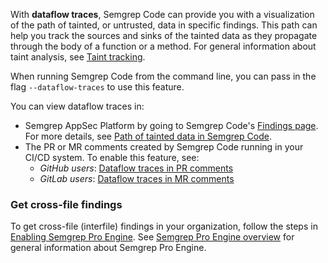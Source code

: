 With **dataflow traces**, Semgrep Code can provide you with a visualization of
the path of tainted, or untrusted, data in specific findings. This path can help
you track the sources and sinks of the tainted data as they propagate through
the body of a function or a method. For general information about taint
analysis, see [Taint tracking](/writing-rules/data-flow/taint-mode).

When running Semgrep Code from the command line, you can pass in the flag
`--dataflow-traces` to use this feature.

You can view dataflow traces in:

- Semgrep AppSec Platform by going to Semgrep Code's [Findings page](https://semgrep.dev/orgs/-/findings?tab=open). For more details, see [Path of tainted data in Semgrep
  Code](/semgrep-code/semgrep-pro-engine-data-flow).
- The PR or MR comments created by Semgrep Code running in your CI/CD system. To enable
  this feature, see:
  - _GitHub users_: [Dataflow traces in PR
    comments](/semgrep-appsec-platform/github-pr-comments/#view-the-path-of-tainted-data-in-pr-comments)
  - _GitLab users_: [Dataflow traces in MR
    comments](/semgrep-appsec-platform/gitlab-mr-comments/#view-the-path-of-tainted-data-in-mr-comments)

### Get cross-file findings

To get cross-file (interfile) findings in your organization, follow the steps in [Enabling Semgrep Pro Engine](/semgrep-code/semgrep-pro-engine-intro#enabling-semgrep-pro-engine-in-semgrep-appsec-platform). See [Semgrep Pro Engine overview](/semgrep-code/semgrep-pro-engine-intro) for general information about Semgrep Pro Engine.
